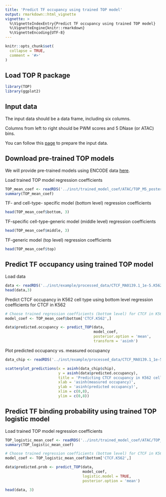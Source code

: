 ```yaml
---
title: 'Predict TF occupancy using trained TOP model'
output: rmarkdown::html_vignette
vignette: >
  %\VignetteIndexEntry{Predict TF occupancy using trained TOP model}
  %\VignetteEngine{knitr::rmarkdown}
  %\VignetteEncoding{UTF-8}
---
```


```r
knitr::opts_chunk$set(
  collapse = TRUE,
  comment = '#>'
)
```

Load TOP R package
---------------------
```r
library(TOP)
library(ggplot2)
```

Input data
-----------
The input data should be a data frame, including six columns.

Columns from left to right should be PWM scores and 5 DNase (or ATAC) bins. 

You can follow this [page](data_preparation.html) to prepare the input data. 

Download pre-trained TOP models
--------------------------------
We will provide pre-trained models using ENCODE data 
[here](https://users.cs.duke.edu/~amink/software/).

Load trained TOP model regression coefficients
```r
TOP_mean_coef <- readRDS('../inst/trained_model_coef/ATAC/TOP_M5_posterior_mean_coef.rds')
summary(TOP_mean_coef)
```

TF- and cell-type- specific model (bottom level) regression coefficients
```r
head(TOP_mean_coef$bottom, 3)
```

TF-specific cell-type-generic model (middle level) regression coefficients
```r
head(TOP_mean_coef$middle, 3)
```

TF-generic model (top level) regression coefficients
```r
head(TOP_mean_coef$top)
```

Predict TF occupancy using trained TOP model
------------------------------------------------

Load data
```r
data <- readRDS('../inst/example/processed_data/CTCF_MA0139.1_1e-5.K562.ATAC.M5.combined.data.rds')
head(data,3)
```
Predict CTCF occupancy in K562 cell type using bottom level regression coefficients for CTCF in K562
```r
# Choose trained regression coefficients (bottom level) for CTCF in K562
model_coef <- TOP_mean_coef$bottom['CTCF.K562',]

data$predicted.occupancy <- predict_TOP(data, 
                                        model_coef, 
                                        posterior.option = 'mean', 
                                        transform = 'asinh')

```

Plot predicted occupancy vs. measured occupancy
```r
data_chip <- readRDS('../inst/example/processed_data/CTCF_MA0139.1_1e-5.K562.ATAC.M5.ChIP.combined.data.rds')

scatterplot_predictions(x = asinh(data_chip$chip),
                        y = asinh(data$predicted.occupancy),
                        title = 'Predicting CTCF occupancy in K562 cell',
                        xlab = 'asinh(measured occupancy)',
                        ylab = 'asinh(predicted occupancy)',
                        xlim = c(0,8),
                        ylim = c(0,8))
```

Predict TF binding probability using trained TOP logistic model
------------------------------------------------------------------

Load trained TOP model regression coefficients
```r
TOP_logistic_mean_coef <- readRDS('../inst/trained_model_coef/ATAC/TOP_logistic_M5_posterior_mean_coef.rds')
summary(TOP_logistic_mean_coef)
```

```r
# Choose trained regression coefficients (bottom level) for CTCF in K562
model_coef <- TOP_logistic_mean_coef$bottom['CTCF.K562',]

data$predicted.prob <- predict_TOP(data, 
                                   model_coef, 
                                   logistic.model = TRUE, 
                                   posterior.option = 'mean')

```
```r
head(data, 3)
```

